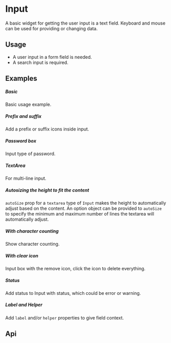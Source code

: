 
<Meta of={KitInputStories} />

<style></style>

# Input

A basic widget for getting the user input is a text field. Keyboard and mouse can be used for providing or changing data.

## Usage

- A user input in a form field is needed.
- A search input is required.

## Examples

##### Basic

Basic usage example.

<CustomCanvas content={Exemples.Basic} source={Sources.Basic} id="input-basic" />

##### Prefix and suffix

Add a prefix or suffix icons inside input.

<CustomCanvas content={Exemples.Prefixsuffix} source={Sources.Prefixsuffix} id="input-prefix-suffix" />

##### Password box

Input type of password.

<CustomCanvas content={Exemples.Password} source={Sources.Password} id="input-password" />

##### TextArea

For multi-line input.

<CustomCanvas content={Exemples.Textarea} source={Sources.Textarea} id="input-textarea" />

##### Autosizing the height to fit the content

`autoSize` prop for a `textarea` type of `Input` makes the height to automatically adjust based on the content. An option object can be provided to `autoSize` to specify the minimum and maximum number of lines the textarea will automatically adjust.

<CustomCanvas content={Exemples.Autosizing} source={Sources.Autosizing} id="input-autosizing" />

##### With character counting

Show character counting.

<CustomCanvas content={Exemples.Counting} source={Sources.Counting} id="input-counting" />

##### With clear icon

Input box with the remove icon, click the icon to delete everything.

<CustomCanvas content={Exemples.Clearicon} source={Sources.Clearicon} id="input-icon" />

##### Status

Add status to Input with status, which could be error or warning.

<CustomCanvas content={Exemples.Status} source={Sources.Status} id="input-status" />

##### Label and Helper

Add `label` and/or `helper` properties to give field context.

<CustomCanvas content={Exemples.Wrapper} source={Sources.Wrapper} id="input-wrapper" />

## Api

<Canvas of={KitInputStories.Api} />

<Controls of={KitInputStories.Api} />